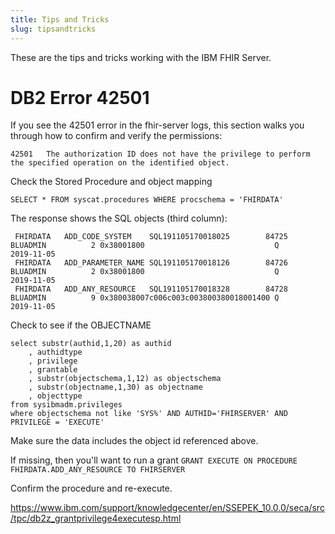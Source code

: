 ```yaml
---
title: Tips and Tricks
slug: tipsandtricks
---
```


These are the tips and tricks working with the IBM FHIR Server. 






# DB2 Error 42501

If you see the 42501 error in the fhir-server logs, this section walks you through how to confirm and verify the permissions: 

```
42501 	The authorization ID does not have the privilege to perform the specified operation on the identified object.
```

Check the Stored Procedure and object mapping

`SELECT * FROM syscat.procedures WHERE procschema = 'FHIRDATA'`

The response shows the SQL objects (third column): 

```
 FHIRDATA   ADD_CODE_SYSTEM    SQL191105170018025        84725 BLUADMIN          2 0x38001800                             Q      2019-11-05
 FHIRDATA   ADD_PARAMETER_NAME SQL191105170018126        84726 BLUADMIN          2 0x38001800                             Q      2019-11-05
 FHIRDATA   ADD_ANY_RESOURCE   SQL191105170018328        84728 BLUADMIN          9 0x380038007c006c003c003800380018001400 Q      2019-11-05
```

Check to see if the OBJECTNAME

```
select substr(authid,1,20) as authid
    , authidtype
    , privilege
    , grantable
    , substr(objectschema,1,12) as objectschema
    , substr(objectname,1,30) as objectname
    , objecttype 
from sysibmadm.privileges
where objectschema not like 'SYS%' AND AUTHID='FHIRSERVER' AND PRIVILEGE = 'EXECUTE' 
```

Make sure the data includes the object id referenced above. 

If missing, then you'll want to run a grant 
`GRANT EXECUTE ON PROCEDURE FHIRDATA.ADD_ANY_RESOURCE TO FHIRSERVER`

Confirm the procedure and re-execute.  

https://www.ibm.com/support/knowledgecenter/en/SSEPEK_10.0.0/seca/src/tpc/db2z_grantprivilege4executesp.html
